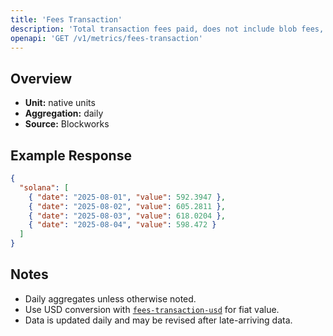 ```yaml
---
title: 'Fees Transaction'
description: 'Total transaction fees paid, does not include blob fees, out-of-protocol tips, or additional sources of revenue'
openapi: 'GET /v1/metrics/fees-transaction'
---
```


## Overview

- **Unit:** native units
- **Aggregation:** daily
- **Source:** Blockworks



## Example Response

```json
{
  "solana": [
    { "date": "2025-08-01", "value": 592.3947 },
    { "date": "2025-08-02", "value": 605.2811 },
    { "date": "2025-08-03", "value": 618.0204 },
    { "date": "2025-08-04", "value": 598.472 }
  ]
}
```

## Notes
- Daily aggregates unless otherwise noted.
- Use USD conversion with [`fees-transaction-usd`](/api-reference/metrics/solana/fees-transaction-usd) for fiat value.
- Data is updated daily and may be revised after late-arriving data.
